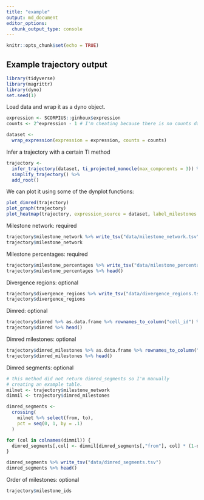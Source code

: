 ```yaml
---
title: "example"
output: md_document
editor_options: 
  chunk_output_type: console
---
```


```r
knitr::opts_chunk$set(echo = TRUE)
```

## Example trajectory output

```r
library(tidyverse)
library(magrittr)
library(dyno)
set.seed(1)
```

Load data and wrap it as a dyno object.
```r
expression <- SCORPIUS::ginhoux$expression
counts <- 2^expression - 1 # I'm cheating because there is no counts data anymore

dataset <-
  wrap_expression(expression = expression, counts = counts)
```

Infer a trajectory with a certain TI method
```r
trajectory <-
  infer_trajectory(dataset, ti_projected_monocle(max_components = 3)) %>% 
  simplify_trajectory() %>% 
  add_root()
```

We can plot it using some of the dynplot functions:
```r
plot_dimred(trajectory)
plot_graph(trajectory)
plot_heatmap(trajectory, expression_source = dataset, label_milestones = FALSE, features_oi = 100)
```

Milestone network: required
```r
trajectory$milestone_network %>% write_tsv("data/milestone_network.tsv")
trajectory$milestone_network
```

Milestone percentages: required
```r
trajectory$milestone_percentages %>% write_tsv("data/milestone_percentages.tsv")
trajectory$milestone_percentages %>% head()
```

Divergence regions: optional
```r
trajectory$divergence_regions %>% write_tsv("data/divergence_regions.tsv")
trajectory$divergence_regions
```

Dimred: optional
```r
trajectory$dimred %>% as.data.frame %>% rownames_to_column("cell_id") %>% write_tsv("data/dimred.tsv")
trajectory$dimred %>% head()
```

Dimred milestones: optional
```r
trajectory$dimred_milestones %>% as.data.frame %>% rownames_to_column("cell_id") %>% write_tsv("data/dimred_milestones.tsv")
trajectory$dimred_milestones %>% head()
```

Dimred segments: optional
```r
# this method did not return dimred_segments so I'm manually
# creating an example table.
milnet <- trajectory$milestone_network
dimmil <- trajectory$dimred_milestones

dimred_segments <- 
  crossing(
    milnet %>% select(from, to),
    pct = seq(0, 1, by = .1)
  )

for (col in colnames(dimmil)) {
  dimred_segments[,col] <- dimmil[dimred_segments[,"from"], col] * (1-dimred_segments[,"pct"]) + dimmil[dimred_segments[,"to"], col] * dimred_segments[,"pct"]
}

dimred_segments %>% write_tsv("data/dimred_segments.tsv")
dimred_segments %>% head()
```

Order of milestones: optional
```r
trajectory$milestone_ids
```
